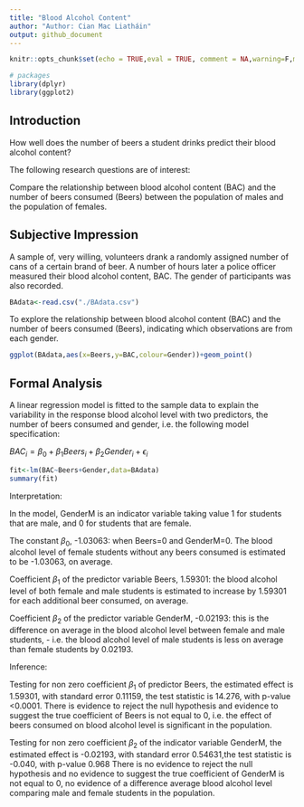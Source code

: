 ```yaml
---
title: "Blood Alcohol Content"
author: "Author: Cian Mac Liatháin"
output: github_document
---
```


```r
knitr::opts_chunk$set(echo = TRUE,eval = TRUE, comment = NA,warning=F,message=F)

```

```r
# packages
library(dplyr)
library(ggplot2)

```



## Introduction

How well does the number of beers a student drinks predict their blood alcohol content?

The following research questions are of interest:

Compare the relationship between blood alcohol content (BAC) and the number of beers consumed (Beers) between the population of males and the population of females. 


## Subjective Impression

A sample of, very willing, volunteers drank a randomly assigned number of cans of a certain brand of beer. A number of hours later a police officer measured their blood alcohol content, BAC. The gender of participants was also recorded.  



```r
BAdata<-read.csv("./BAdata.csv")
```


To explore the relationship between blood alcohol content (BAC) and the number of beers consumed (Beers), indicating which observations are from each gender.


```r
ggplot(BAdata,aes(x=Beers,y=BAC,colour=Gender))+geom_point()

```



## Formal Analysis 

A linear regression model is fitted to the sample data to explain the variability in the response blood alcohol level with two predictors, the number of beers consumed and gender, i.e. the following model specification:

$BAC_i=\beta_0+\beta_1Beers_i+\beta_2Gender_i+\epsilon_i$


```r
fit<-lm(BAC~Beers+Gender,data=BAdata)
summary(fit)
```

Interpretation:

In the model, GenderM is an indicator variable taking value 1 for students that are male, and 0 for students that are female. 

The constant $\beta_0$, -1.03063: when Beers=0 and GenderM=0. The blood alcohol level of female students without any beers consumed is estimated to be -1.03063, on average.

Coefficient $\beta_1$ of the predictor variable Beers, 1.59301: the blood alcohol level of both female and male students is estimated to increase by 1.59301 for each additional beer consumed, on average.

Coefficient $\beta_2$ of the predictor variable GenderM, -0.02193: this is the difference on average in the blood alcohol level between female and male students, - i.e. the blood alcohol level of male students is less on average than female students by 0.02193.


Inference:

Testing for non zero coefficient $\beta_1$ of predictor Beers, the estimated effect is 1.59301, with standard error 0.11159, the test statistic is 14.276, with p-value <0.0001. There is evidence to reject the null hypothesis and evidence to suggest the true coefficient of Beers is not equal to 0, i.e. the effect of beers consumed on blood alcohol level is significant in the population.

Testing for non zero coefficient $\beta_2$ of the indicator variable GenderM, the estimated effect is -0.02193, with standard error 0.54631,the test statistic is -0.040, with p-value 0.968 There is no evidence to reject the null hypothesis and no evidence to suggest the true coefficient of GenderM is not equal to 0, no evidence of a difference average blood alcohol level comparing male and female students in the population.



